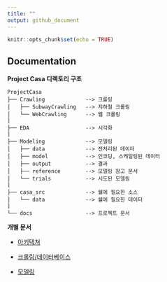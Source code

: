 ```yaml
---
title: ""
output: github_document
---
```


```r
knitr::opts_chunk$set(echo = TRUE)
```

## Documentation

**Project Casa 디렉토리 구조**

```
ProjectCasa
├── Crawling             --> 크롤링
│   ├── SubwayCrawling   --> 지하철 크롤링
│   └── WebCrawling      --> 웹 크롤링
|
├── EDA                  --> 시각화
|
├── Modeling             --> 모델링
│   ├── data             --> 전처리된 데이터
│   ├── model            --> 인코딩, 스케일링된 데이터
│   ├── output           --> 결과
│   ├── reference        --> 모델링 참고 문서
│   └── trials           --> 시도된 모델링
|
├── casa_src             --> 쉘에 필요한 소스
│   └── data             --> 쉘에 필요한 데이터
|
└── docs                 --> 프로젝트 문서

```

**개별 문서**

  - [아키텍쳐]()
  
  - [크롤링/데이터베이스]()
  
  - [모델링](model.md)
